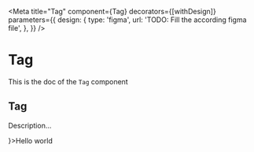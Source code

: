 <!--- Tag.stories.mdx --->


<Meta
  title="Tag"
  component={Tag}
  decorators={[withDesign]}
  parameters={{
    design: {
      type: 'figma',
      url: 'TODO: Fill the according figma file',
    },
  }}
/>

# Tag

This is the doc of the `Tag` component

## Tag

Description...

<Canvas>
  <Story name="base">
    <Tag icon={<HelpIcon aria-hidden={true} />}>Hello world</Tag>
  </Story>
</Canvas>
